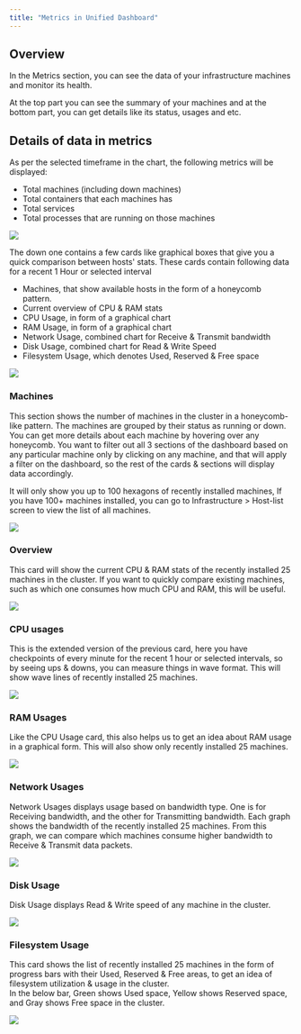 ```yaml
---
title: "Metrics in Unified Dashboard"
---
```

Overview
-------

In the Metrics section, you can see the data of your infrastructure machines and monitor its health.

At the top part you can see the summary of your machines and at the bottom part, you can get details like its status, usages and etc.

Details of data in metrics
--------------------------

As per the selected timeframe in the chart, the following metrics will be displayed: 

-   Total machines (including down machines)
-   Total containers that each machines has
-   Total services
-   Total processes that are running on those machines

![](/images/unified-dashboard/dashboard-4.png)

The down one contains a few cards like graphical boxes that give you a quick comparison between hosts' stats. These cards contain following data for a recent 1 Hour or selected interval

-   Machines, that show available hosts in the form of a honeycomb pattern. 
-   Current overview of CPU & RAM stats
-   CPU Usage, in form of a graphical chart
-   RAM Usage, in form of a graphical chart
-   Network Usage, combined chart for Receive & Transmit bandwidth
-   Disk Usage, combined chart for Read & Write Speed
-   Filesystem Usage, which denotes Used, Reserved & Free space

![](/images/unified-dashboard/dashboard-5.png)

### Machines
This section shows the number of machines in the cluster in a honeycomb-like pattern. The machines are grouped by their status as running or down. You can get more details about each machine by hovering over any honeycomb. You want to filter out all 3 sections of the dashboard based on any particular machine only by clicking on any machine, and that will apply a filter on the dashboard, so the rest of the cards & sections will display data accordingly.

<Note> It will only show you up to 100 hexagons of recently installed machines, If you have 100+ machines installed, you can go to Infrastructure > Host-list screen to view the list of all machines. </Note>

![](/images/unified-dashboard/dashboard-6.png)

### Overview
This card will show the current CPU & RAM stats of the recently installed 25 machines in the cluster. If you want to quickly compare existing machines, such as which one consumes how much CPU and RAM, this will be useful.

![](/images/unified-dashboard/dashboard-7.png)

### CPU usages
This is the extended version of the previous card, here you have checkpoints of every minute for the recent 1 hour or selected intervals, so by seeing ups & downs, you can measure things in wave format. This will show wave lines of recently installed 25 machines.

![](/images/unified-dashboard/dashboard-8.png)

### RAM Usages
Like the CPU Usage card, this also helps us to get an idea about RAM usage in a graphical form. This will also show only recently installed 25 machines.

![](/images/unified-dashboard/dashboard-9.png)

### Network Usages
Network Usages displays usage based on bandwidth type. One is for Receiving bandwidth, and the other for Transmitting bandwidth. Each graph shows the bandwidth of the recently installed 25 machines. From this graph, we can compare which machines consume higher bandwidth to Receive & Transmit data packets.

![](/images/unified-dashboard/dashboard-10.png)

### Disk Usage
Disk Usage displays Read & Write speed of any machine in the cluster.

![](/images/unified-dashboard/dashboard-11.png)

### Filesystem Usage
This card shows the list of recently installed 25 machines in the form of progress bars with their Used, Reserved & Free areas, to get an idea of filesystem utilization & usage in the cluster.\
In the below bar, Green shows Used space, Yellow shows Reserved space, and Gray shows Free space in the cluster.

![](/images/unified-dashboard/dashboard-12.png)
